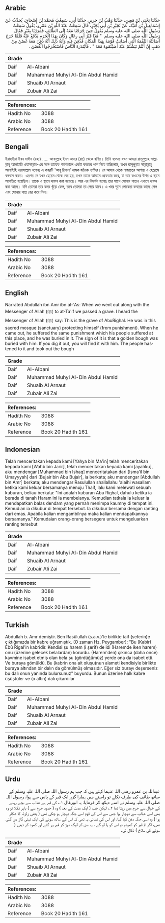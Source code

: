 ## Arabic


<div dir="rtl" lang="ar" style={{fontSize:'larger',backgroundColor:'#f8f9fa',padding:20}}>
حَدَّثَنَا يَحْيَى بْنُ مَعِينٍ، حَدَّثَنَا وَهْبُ بْنُ جَرِيرٍ، حَدَّثَنَا أَبِي، سَمِعْتُ مُحَمَّدَ بْنَ إِسْحَاقَ، يُحَدِّثُ عَنْ إِسْمَاعِيلَ بْنِ أُمَيَّةَ، عَنْ بُجَيْرِ بْنِ أَبِي بُجَيْرٍ، قَالَ سَمِعْتُ عَبْدَ اللَّهِ بْنَ عَمْرٍو، يَقُولُ سَمِعْتُ رَسُولَ اللَّهِ صلى الله عليه وسلم يَقُولُ حِينَ خَرَجْنَا مَعَهُ إِلَى الطَّائِفِ فَمَرَرْنَا بِقَبْرٍ فَقَالَ رَسُولُ اللَّهِ صلى الله عليه وسلم ‏ "‏ هَذَا قَبْرُ أَبِي رِغَالٍ وَكَانَ بِهَذَا الْحَرَمِ يَدْفَعُ عَنْهُ فَلَمَّا خَرَجَ أَصَابَتْهُ النِّقْمَةُ الَّتِي أَصَابَتْ قَوْمَهُ بِهَذَا الْمَكَانِ فَدُفِنَ فِيهِ وَآيَةُ ذَلِكَ أَنَّهُ دُفِنَ مَعَهُ غُصْنٌ مِنْ ذَهَبٍ إِنْ أَنْتُمْ نَبَشْتُمْ عَنْهُ أَصَبْتُمُوهُ مَعَهُ ‏"‏ ‏.‏ فَابْتَدَرَهُ النَّاسُ فَاسْتَخْرَجُوا الْغُصْنَ ‏.‏
</div>
<div style={{backgroundColor:'#f8f9fa',padding:20, marginBottom: 10}}><table> <thead> <tr> <th>Grade</th> <th></th> </tr> </thead> <tbody> <tr><td>Daif</td><td>Al-Albani</td></tr><tr><td>Daif</td><td>Muhammad Muhyi Al-Din Abdul Hamid</td></tr><tr><td>Daif</td><td>Shuaib Al Arnaut</td></tr><tr><td>Daif</td><td>Zubair Ali Zai</td></tr></tbody></table><table> <thead> <tr> <th>References:</th> <th></th> </tr> </thead> <tbody><tr><td>Hadith No</td><td>3088</td></tr><tr><td>Arabic No</td><td>3088</td></tr><tr><td>Reference</td><td>Book 20 Hadith 161</td></tr></tbody></table></div>

## Bengali


<div dir="ltr" lang="bn" style={{fontSize:'larger',backgroundColor:'#f8f9fa',padding:20}}>
ইয়াহইয়া ইবন মাঈন (রহঃ) ..... আবদুল্লাহ ইবন আমর (রাঃ) থেকে বর্ণিত। তিনি বলেনঃ যখন আমরা রাসূলুল্লাহ সাল্লাল্লাহু আলাইহি ওয়াসাল্লাম-এর সঙ্গে তায়েফ গমনকালে একটা কবরের পাশ দিয়ে যাচ্ছিলাম, তখন রাসূলুল্লাহ সাল্লাল্লাহু আলাইহি ওয়াসাল্লাম বলেনঃ এ কবরটি 'আবূ রিগাল' নামক জনৈক ব্যক্তির। যে আযাব থেকে নাজাতের আশায় এ হেরেমে বসবাস করত। এরপর সে যখন হেরেম থেকে বের হয়, তখন তাকে আযাবে গ্রেফতার করে, যা তার কওমের উপর এ স্থানে আপতিত হয়েছিল। তাকে এ স্থানে দাফন করা হয়েছে। আর এর নিদর্শন হলোঃ তার সাথে সোনার পাতও এখানে দাফন করা আছে। যদি তোমরা তার কবর খুঁড়ে ফেল, তবে তোমরা তা পেয়ে যাবে। এ খবর শুনে লোকেরা কবরের কাছে গেল এবং সোনার পাত বের করে নিল।
</div>
<div style={{backgroundColor:'#f8f9fa',padding:20, marginBottom: 10}}><table> <thead> <tr> <th>Grade</th> <th></th> </tr> </thead> <tbody> <tr><td>Daif</td><td>Al-Albani</td></tr><tr><td>Daif</td><td>Muhammad Muhyi Al-Din Abdul Hamid</td></tr><tr><td>Daif</td><td>Shuaib Al Arnaut</td></tr><tr><td>Daif</td><td>Zubair Ali Zai</td></tr></tbody></table><table> <thead> <tr> <th>References:</th> <th></th> </tr> </thead> <tbody><tr><td>Hadith No</td><td>3088</td></tr><tr><td>Arabic No</td><td>3088</td></tr><tr><td>Reference</td><td>Book 20 Hadith 161</td></tr></tbody></table></div>

## English


<div dir="ltr" lang="en" style={{fontSize:'larger',backgroundColor:'#f8f9fa',padding:20}}>
Narrated Abdullah ibn Amr ibn al-'As: When we went out along with the Messenger of Allah (ﷺ) to at-Ta'if we passed a grave. I heard the Messenger of Allah (ﷺ) say: This is the grave of AbuRighal. He was in this sacred mosque (sanctuary) protecting himself (from punishment). When he came out, he suffered the same punishment which his people suffered at this place, and he was buried in it. The sign of it is that a golden bough was buried with him. If you dig it out, you will find it with him. The people hastened to it and took out the bough
</div>
<div style={{backgroundColor:'#f8f9fa',padding:20, marginBottom: 10}}><table> <thead> <tr> <th>Grade</th> <th></th> </tr> </thead> <tbody> <tr><td>Daif</td><td>Al-Albani</td></tr><tr><td>Daif</td><td>Muhammad Muhyi Al-Din Abdul Hamid</td></tr><tr><td>Daif</td><td>Shuaib Al Arnaut</td></tr><tr><td>Daif</td><td>Zubair Ali Zai</td></tr></tbody></table><table> <thead> <tr> <th>References:</th> <th></th> </tr> </thead> <tbody><tr><td>Hadith No</td><td>3088</td></tr><tr><td>Arabic No</td><td>3088</td></tr><tr><td>Reference</td><td>Book 20 Hadith 161</td></tr></tbody></table></div>

## Indonesian


<div dir="ltr" lang="id" style={{fontSize:'larger',backgroundColor:'#f8f9fa',padding:20}}>
Telah menceritakan kepada kami [Yahya bin Ma'in] telah menceritakan kepada kami [Wahb bin Jarir], telah menceritakan kepada kami [ayahku], aku mendengar [Muhammad bin Ishaq] menceritatakan dari [Isma'il bin Umayyyah] dari [Bujair bin Abu Bujair], ia berkata; aku mendengar [Abdullah bin Amr] berkata; aku mendengar Rasulullah shallallahu 'alaihi wasallam ketika kami keluar bersamanya menuju Thaif, lalu kami melewati sebuah kuburan, beliau berkata: "Ini adalah kuburan Abu Righal, dahulu ketika ia berada di tanah Haram ini ia membelanya. Kemudian tatkala ia keluar ia mendapatkan balas dendam yang pernah menimpa kaumny di tempat ini. Kemudian ia dikubur di tempat tersebut. Ia dikubur bersama dengan ranting dari emas. Apabila kalian mengambilnya maka kalian mendapatkannya bersamanya." Kemudaian orang-orang bersegera untuk mengeluarkan ranting tersebut
</div>
<div style={{backgroundColor:'#f8f9fa',padding:20, marginBottom: 10}}><table> <thead> <tr> <th>Grade</th> <th></th> </tr> </thead> <tbody> <tr><td>Daif</td><td>Al-Albani</td></tr><tr><td>Daif</td><td>Muhammad Muhyi Al-Din Abdul Hamid</td></tr><tr><td>Daif</td><td>Shuaib Al Arnaut</td></tr><tr><td>Daif</td><td>Zubair Ali Zai</td></tr></tbody></table><table> <thead> <tr> <th>References:</th> <th></th> </tr> </thead> <tbody><tr><td>Hadith No</td><td>3088</td></tr><tr><td>Arabic No</td><td>3088</td></tr><tr><td>Reference</td><td>Book 20 Hadith 161</td></tr></tbody></table></div>

## Turkish


<div dir="ltr" lang="tr" style={{fontSize:'larger',backgroundColor:'#f8f9fa',padding:20}}>
Abdullah b. Amr demiştir. Ben Rasûlullah (s.a.v.)'le birlikte taif (seferin)e çıktığımızda bir kabre uğramıştık. (O zaman Hz. Pey­gamber): "Bu (Kabir) Ebû Rigal'in kabridir. Kendisi şu harem (i şerif) de idi (Haremde iken harem) onu (üzerine gelecek belalardan) korurdu. (Harem'den) çıkınca (daha önce) kavmine isabet etmiş olan bela şu (gördüğümüz) yerde ona da isabet etti. Ve buraya gömüldü. Bu (kabrin ona ait oluşu)nun alameti kendisiyle birlikte buraya altından bir dalın da gömülmüş olmasıdır. Eğer siz burayı deşerseniz bu dalı onun yanında bulursunuz" buyurdu. Bunun üzerine halk kabre üşüştüler ve (o altın) dalı çıkardılar
</div>
<div style={{backgroundColor:'#f8f9fa',padding:20, marginBottom: 10}}><table> <thead> <tr> <th>Grade</th> <th></th> </tr> </thead> <tbody> <tr><td>Daif</td><td>Al-Albani</td></tr><tr><td>Daif</td><td>Muhammad Muhyi Al-Din Abdul Hamid</td></tr><tr><td>Daif</td><td>Shuaib Al Arnaut</td></tr><tr><td>Daif</td><td>Zubair Ali Zai</td></tr></tbody></table><table> <thead> <tr> <th>References:</th> <th></th> </tr> </thead> <tbody><tr><td>Hadith No</td><td>3088</td></tr><tr><td>Arabic No</td><td>3088</td></tr><tr><td>Reference</td><td>Book 20 Hadith 161</td></tr></tbody></table></div>

## Urdu


<div dir="rtl" lang="ur" style={{fontSize:'larger',backgroundColor:'#f8f9fa',padding:20}}>
عبداللہ بن عمرو رضی اللہ عنہما کہتے ہیں کہ جب ہم رسول اللہ صلی اللہ علیہ وسلم کے ساتھ طائف کی طرف نکلے تو راستے میں ہمارا گزر ایک قبر کے پاس سے ہوا، رسول اللہ صلی اللہ علیہ وسلم نے اسے دیکھ کر فرمایا: یہ ابورغال ۱؎ کی قبر ہے عذاب سے بچے رہنے کے خیال سے حرم میں رہتا تھا ۲؎ لیکن جب ( ایک مدت کے بعد ) وہ ( حدود حرم سے ) باہر نکلا تو وہ بھی اسی عذاب سے دوچار ہوا جس سے اس کی قوم اسی جگہ دوچار ہو چکی تھی ( یعنی زلزلہ کا شکار ہوا ) وہ اسی جگہ دفن کیا گیا، اور اس کی نشانی یہ تھی کہ اس کے ساتھ سونے کی ایک ٹہنی گاڑ دی گئی تھی، اگر تم قبر کو کھودو تو اس کو پا لو گے ، یہ سن کر لوگ دوڑ کر قبر پر گئے اور کھود کر ٹہنی ( سونے کی سلاخ ) نکال لی۔
</div>
<div style={{backgroundColor:'#f8f9fa',padding:20, marginBottom: 10}}><table> <thead> <tr> <th>Grade</th> <th></th> </tr> </thead> <tbody> <tr><td>Daif</td><td>Al-Albani</td></tr><tr><td>Daif</td><td>Muhammad Muhyi Al-Din Abdul Hamid</td></tr><tr><td>Daif</td><td>Shuaib Al Arnaut</td></tr><tr><td>Daif</td><td>Zubair Ali Zai</td></tr></tbody></table><table> <thead> <tr> <th>References:</th> <th></th> </tr> </thead> <tbody><tr><td>Hadith No</td><td>3088</td></tr><tr><td>Arabic No</td><td>3088</td></tr><tr><td>Reference</td><td>Book 20 Hadith 161</td></tr></tbody></table></div>